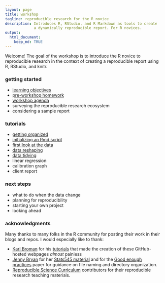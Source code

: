 ```yaml
---
layout: page
title: workshop
tagline: reproducible research for the R novice
description: Introduces R, RStudio, and R Markdown as tools to create
             a dynamically reproducible report. For R novices. 
output: 
  html_document:
    keep_md: TRUE
---
```


[\\]: this is an Rmd comment

Welcome! The goal of the workshop is to introduce the R novice to reproducible research in the context of creating a reproducible report using R, RStudio, and knitr.  


### getting started

- [learning objectives](pages/101_learning-objectives.html)
- [pre-workshop homework](pages/102_pre-workshop-hw.html) 
- [workshop agenda](pages/103_workshop-agenda.html) 
- surveying the reproducible research ecosystem 
- considering a sample report 



### tutorials 

- [getting organized](pages/104_getting-organized.html)
- [initializing an Rmd script](pages/195_initializing-an-Rmd-script.html)
- [first look at the data](pages/108_examine-wide-data.html)
- [data reshaping](pages/109_data-reshaping.html)
- [data tidying](pages/110_data-tidying.html)
- linear regression 
- calibration graph 
- client report 



### next steps 

- what to do when the data change 
- planning for reproducibility 
- starting your own project 
- looking ahead 



### acknowledgments 

Many thanks to many folks in the R community for posting their work in their blogs and repos. I would especially like to thank: 

- [Karl Broman](http://kbroman.org) for his  [tutorials](http://kbroman.org/pages/tutorials.html) that made the creation of these GitHub-hosted webpages *almost* painless 
- [Jenny Bryan](https://github.com/jennybc) for her [Stats545 material](http://stat545.com/) and for the
[Good enough practices](https://swcarpentry.github.io/good-enough-practices-in-scientific-computing/) paper for guidance on file naming and directory organization. 
- [Reproducible Science  Curriculum](https://github.com/Reproducible-Science-Curriculum) contributors for their reproducible research  teaching materials.
